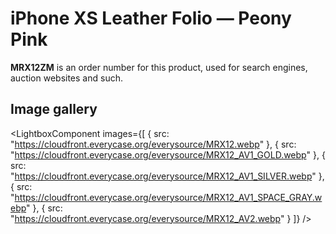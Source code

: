
# iPhone XS Leather Folio — Peony Pink

<Callout type='info' emoji='👉🏻'>**MRX12ZM** is an order number for this product, used for search engines, auction websites and such.</Callout>

## Image gallery

<LightboxComponent
    images={[
      {
        src: "https://cloudfront.everycase.org/everysource/MRX12.webp"
      },
      {
        src: "https://cloudfront.everycase.org/everysource/MRX12_AV1_GOLD.webp"
      },
      {
        src: "https://cloudfront.everycase.org/everysource/MRX12_AV1_SILVER.webp"
      },
      {
        src: "https://cloudfront.everycase.org/everysource/MRX12_AV1_SPACE_GRAY.webp"
      },
      {
        src: "https://cloudfront.everycase.org/everysource/MRX12_AV2.webp"
      }
    ]}
  />
